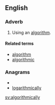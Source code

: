 ==English==

===Adverb===
{{en-adv|-}}

# Using an [[algorithm]].

====Related terms====
* [[algorithm]]
* [[algorithmic]]

===Anagrams===
* {{alphagram|aacghiilllmorty}}
* [[logarithmically#English|logarithmically]]


[[sv:algorithmically]]